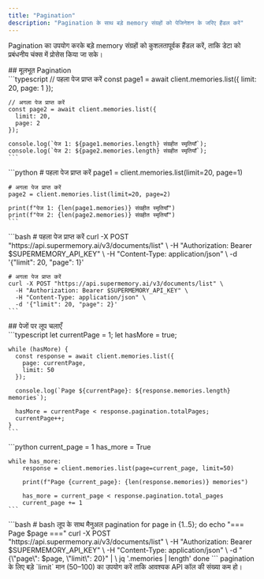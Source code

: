 ```yaml
---
title: "Pagination"
description: "Pagination के साथ बड़े memory संग्रहों को पेजिनेशन के जरिए हैंडल करें"
---
```


Pagination का उपयोग करके बड़े memory संग्रहों को कुशलतापूर्वक हैंडल करें, ताकि डेटा को प्रबंधनीय चंक्स में प्रोसेस किया जा सके।

<div id="basic-pagination">
  ## मूलभूत Pagination
</div>

<Tabs>
  <Tab title="TypeScript">
    ```typescript
    // पहला पेज प्राप्त करें
    const page1 = await client.memories.list({
      limit: 20,
      page: 1
    });

    // अगला पेज प्राप्त करें
    const page2 = await client.memories.list({
      limit: 20,
      page: 2
    });

    console.log(`पेज 1: ${page1.memories.length} संग्रहीत स्मृतियाँ`);
    console.log(`पेज 2: ${page2.memories.length} संग्रहीत स्मृतियाँ`);
    ```
  </Tab>
  <Tab title="Python">
    ```python
    # पहला पेज प्राप्त करें
    page1 = client.memories.list(limit=20, page=1)

    # अगला पेज प्राप्त करें
    page2 = client.memories.list(limit=20, page=2)

    print(f"पेज 1: {len(page1.memories)} संग्रहीत स्मृतियाँ")
    print(f"पेज 2: {len(page2.memories)} संग्रहीत स्मृतियाँ")
    ```
  </Tab>
  <Tab title="cURL">
    ```bash
    # पहला पेज प्राप्त करें
    curl -X POST "https://api.supermemory.ai/v3/documents/list" \
      -H "Authorization: Bearer $SUPERMEMORY_API_KEY" \
      -H "Content-Type: application/json" \
      -d '{"limit": 20, "page": 1}'

    # अगला पेज प्राप्त करें
    curl -X POST "https://api.supermemory.ai/v3/documents/list" \
      -H "Authorization: Bearer $SUPERMEMORY_API_KEY" \
      -H "Content-Type: application/json" \
      -d '{"limit": 20, "page": 2}'
    ```
  </Tab>
</Tabs>

<div id="loop-through-pages">
  ## पेजों पर लूप चलाएँ
</div>

<Tabs>
  <Tab title="TypeScript">
    ```typescript
    let currentPage = 1;
    let hasMore = true;

    while (hasMore) {
      const response = await client.memories.list({
        page: currentPage,
        limit: 50
      });

      console.log(`Page ${currentPage}: ${response.memories.length} memories`);

      hasMore = currentPage < response.pagination.totalPages;
      currentPage++;
    }
    ```
  </Tab>
  <Tab title="Python">
    ```python
    current_page = 1
    has_more = True

    while has_more:
        response = client.memories.list(page=current_page, limit=50)

        print(f"Page {current_page}: {len(response.memories)} memories")

        has_more = current_page < response.pagination.total_pages
        current_page += 1
    ```
  </Tab>
  <Tab title="cURL">
    ```bash
    # bash लूप के साथ मैनुअल pagination
    for page in {1..5}; do
      echo "=== Page $page ==="
      curl -X POST "https://api.supermemory.ai/v3/documents/list" \
        -H "Authorization: Bearer $SUPERMEMORY_API_KEY" \
        -H "Content-Type: application/json" \
        -d "{\"page\": $page, \"limit\": 20}" | \
        jq '.memories | length'
    done
    ```
  </Tab>
</Tabs>

<Info>
  pagination के लिए बड़े `limit` मान (50–100) का उपयोग करें ताकि आवश्यक API कॉल की संख्या कम हो।
</Info>